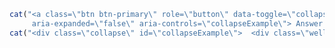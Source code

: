 ```r
cat("<a class=\"btn btn-primary\" role=\"button\" data-toggle=\"collapse\" href=\"#collapseExample\" 
     aria-expanded=\"false\" aria-controls=\"collapseExample\"> Answer </a>")
cat("<div class=\"collapse\" id=\"collapseExample\">  <div class=\"well\">",msg,"</div> </div>")
```






